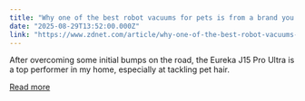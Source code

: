 ```yaml
---
title: "Why one of the best robot vacuums for pets is from a brand you've never heard of"
date: "2025-08-29T13:52:00.000Z"
link: "https://www.zdnet.com/article/why-one-of-the-best-robot-vacuums-for-pets-is-from-a-brand-youve-never-heard-of/"
---
```


After overcoming some initial bumps on the road, the Eureka J15 Pro Ultra is a top performer in my home, especially at tackling pet hair.

[Read more](https://www.zdnet.com/article/why-one-of-the-best-robot-vacuums-for-pets-is-from-a-brand-youve-never-heard-of/)
